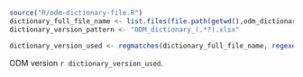 
```r
source("R/odm-dictionary-file.R")
dictionary_full_file_name <- list.files(file.path(getwd(),odm_dictionary$dictionary_directory), pattern = "^ODM.*xlsx$")
dictionary_version_pattern <- "ODM_dictionary_(.*?).xlsx"

dictionary_version_used <- regmatches(dictionary_full_file_name, regexec(dictionary_version_pattern, dictionary_full_file_name))[[1]][2]
```
ODM version `r dictionary_version_used`.